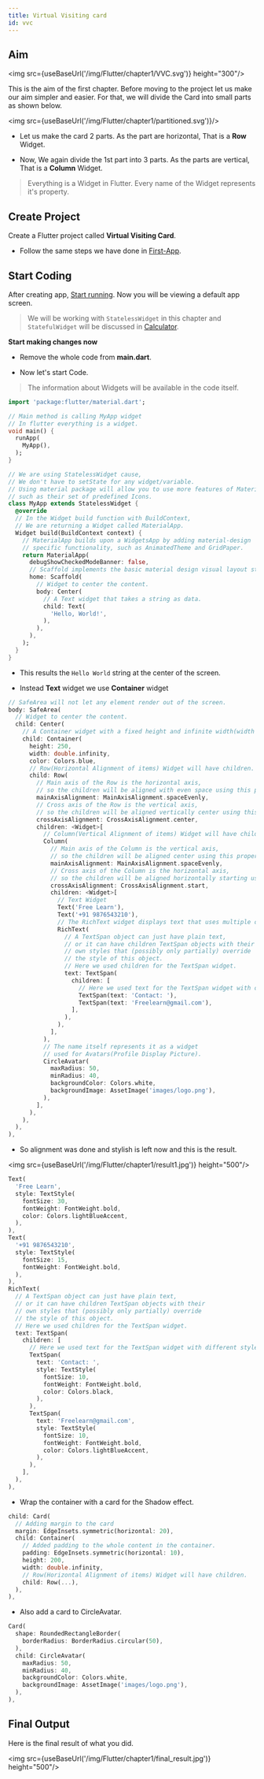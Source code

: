 ```yaml
---
title: Virtual Visiting card
id: vvc
---
```



## Aim ##

<img src={useBaseUrl('/img/Flutter/chapter1/VVC.svg')} height="300"/>

This is the aim of the first chapter. 
Before moving to the project let us make our aim simpler and easier.
For that, we will divide the Card into small parts as shown below.

<img src={useBaseUrl('/img/Flutter/chapter1/partitioned.svg')}/>

- Let us make the card 2 parts. As the part are horizontal, That is a **Row** Widget.

- Now, We again divide the 1st part into 3 parts. As the parts are vertical, That is a **Column** Widget.

> Everything is a Widget in Flutter. Every name of the Widget represents it's property.

## Create Project ##

Create a Flutter project called **Virtual Visiting Card**.

- Follow the same steps we have done in [First-App](/docs/flutter/first-app).

## Start Coding ##

After creating app, [Start running](/docs/flutter/first-app#run-app).
Now you will be viewing a default app screen.

> We will be working with `StatelessWidget` in this chapter and 
`StatefulWidget` will be discussed in [Calculator](/docs/flutter/Chapters/calculator).

**Start making changes now**

- Remove the whole code from **main\.dart**.

- Now let's start Code.
> The information about Widgets will be available in the code itself.

```dart title="main.dart"
import 'package:flutter/material.dart';

// Main method is calling MyApp widget
// In flutter everything is a widget.
void main() {
  runApp(
    MyApp(),
  );
}

// We are using StatelessWidget cause, 
// We don't have to setState for any widget/variable.
// Using material package will allow you to use more features of Material, 
// such as their set of predefined Icons.
class MyApp extends StatelessWidget {
  @override
  // In the Widget build function with BuildContext,
  // We are returning a Widget called MaterialApp.
  Widget build(BuildContext context) {
    // MaterialApp builds upon a WidgetsApp by adding material-design 
    // specific functionality, such as AnimatedTheme and GridPaper.
    return MaterialApp(
      debugShowCheckedModeBanner: false,
      // Scaffold implements the basic material design visual layout structure.
      home: Scaffold(
        // Widget to center the content.
        body: Center(
          // A Text widget that takes a string as data.
          child: Text(
            'Hello, World!',
          ),
        ),
      ),
    );
  }
}

```

- This results the `Hello World` string at the center of the screen.

- Instead **Text** widget we use **Container** widget

```dart title="main.dart"
// SafeArea will not let any element render out of the screen.
body: SafeArea(
  // Widget to center the content.
  child: Center(
    // A Container widget with a fixed height and infinite width(width = screen width).
    child: Container(
      height: 250,
      width: double.infinity,
      color: Colors.blue,
      // Row(Horizontal Alignment of items) Widget will have children.
      child: Row(
        // Main axis of the Row is the horizontal axis, 
        // so the children will be aligned with even space using this property.
        mainAxisAlignment: MainAxisAlignment.spaceEvenly,
        // Cross axis of the Row is the vertical axis, 
        // so the children will be aligned vertically center using this property.
        crossAxisAlignment: CrossAxisAlignment.center,
        children: <Widget>[
          // Column(Vertical Alignment of items) Widget will have children.
          Column(
            // Main axis of the Column is the vertical axis, 
            // so the children will be aligned center using this property.
            mainAxisAlignment: MainAxisAlignment.spaceEvenly,
            // Cross axis of the Column is the horizontal axis, 
            // so the children will be aligned horizontally starting using this property.
            crossAxisAlignment: CrossAxisAlignment.start,
            children: <Widget>[
              // Text Widget
              Text('Free Learn'),
              Text('+91 9876543210'),
              // The RichText widget displays text that uses multiple different styles.
              RichText(
                // A TextSpan object can just have plain text, 
                // or it can have children TextSpan objects with their 
                // own styles that (possibly only partially) override 
                // the style of this object.
                // Here we used children for the TextSpan widget.
                text: TextSpan(
                  children: [
                    // Here we used text for the TextSpan widget with different styles.
                    TextSpan(text: 'Contact: '),
                    TextSpan(text: 'Freelearn@gmail.com'),
                  ],
                ),
              ),
            ],
          ),
          // The name itself represents it as a widget 
          // used for Avatars(Profile Display Picture).
          CircleAvatar(
            maxRadius: 50,
            minRadius: 40,
            backgroundColor: Colors.white,
            backgroundImage: AssetImage('images/logo.png'),
          ),
        ],
      ),
    ),
  ),
),
```

- So alignment was done and stylish is left now and this is the result.

<img src={useBaseUrl('/img/Flutter/chapter1/result1.jpg')} height="500"/>

```dart title="Text Styling"
Text(
  'Free Learn',
  style: TextStyle(
    fontSize: 30,
    fontWeight: FontWeight.bold,
    color: Colors.lightBlueAccent,
  ),
),
Text(
  '+91 9876543210',
  style: TextStyle(
    fontSize: 15,
    fontWeight: FontWeight.bold,
  ),
),
RichText(
  // A TextSpan object can just have plain text,
  // or it can have children TextSpan objects with their
  // own styles that (possibly only partially) override
  // the style of this object.
  // Here we used children for the TextSpan widget.
  text: TextSpan(
    children: [
      // Here we used text for the TextSpan widget with different styles.
      TextSpan(
        text: 'Contact: ',
        style: TextStyle(
          fontSize: 10,
          fontWeight: FontWeight.bold,
          color: Colors.black,
        ),
      ),
      TextSpan(
        text: 'Freelearn@gmail.com',
        style: TextStyle(
          fontSize: 10,
          fontWeight: FontWeight.bold,
          color: Colors.lightBlueAccent,
        ),
      ),
    ],
  ),
),
```

- Wrap the container with a card for the Shadow effect.

```dart title="Adding a Card, margin, padding to the card"
child: Card(
  // Adding margin to the card
  margin: EdgeInsets.symmetric(horizontal: 20),
  child: Container(
    // Added padding to the whole content in the container.
    padding: EdgeInsets.symmetric(horizontal: 10),
    height: 200,
    width: double.infinity,
    // Row(Horizontal Alignment of items) Widget will have children.
    child: Row(...),
  ),
),
```

- Also add a card to CircleAvatar.

```dart title="Add Card to CircleAvatar"
Card(
  shape: RoundedRectangleBorder(
    borderRadius: BorderRadius.circular(50),
  ),
  child: CircleAvatar(
    maxRadius: 50,
    minRadius: 40,
    backgroundColor: Colors.white,
    backgroundImage: AssetImage('images/logo.png'),
  ),
),
```

## Final Output ##

Here is the final result of what you did.

<img src={useBaseUrl('/img/Flutter/chapter1/final_result.jpg')} height="500"/>
